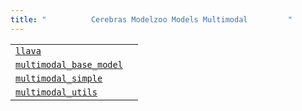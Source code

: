 ```yaml
---
title: "          Cerebras Modelzoo Models Multimodal         "
---
```

  
|     |     |
| --- | --- |  
| [`llava`](cerebras.modelzoo.models.multimodal.llava.html#module-cerebras.modelzoo.models.multimodal.llava "cerebras.modelzoo.models.multimodal.llava") |     |
| [`multimodal_base_model`](cerebras.modelzoo.models.multimodal.multimodal_base_model.html#module-cerebras.modelzoo.models.multimodal.multimodal_base_model "cerebras.modelzoo.models.multimodal.multimodal_base_model") |     |
| [`multimodal_simple`](cerebras.modelzoo.models.multimodal.multimodal_simple.html#module-cerebras.modelzoo.models.multimodal.multimodal_simple "cerebras.modelzoo.models.multimodal.multimodal_simple") |     |
| [`multimodal_utils`](cerebras.modelzoo.models.multimodal.multimodal_utils.html#module-cerebras.modelzoo.models.multimodal.multimodal_utils "cerebras.modelzoo.models.multimodal.multimodal_utils") |     |